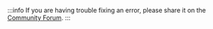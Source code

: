 :::info
If you are having trouble fixing an error, please share it on the <a href="https://discourse.memgraph.com"
target="_blank">Community Forum</a>.
:::